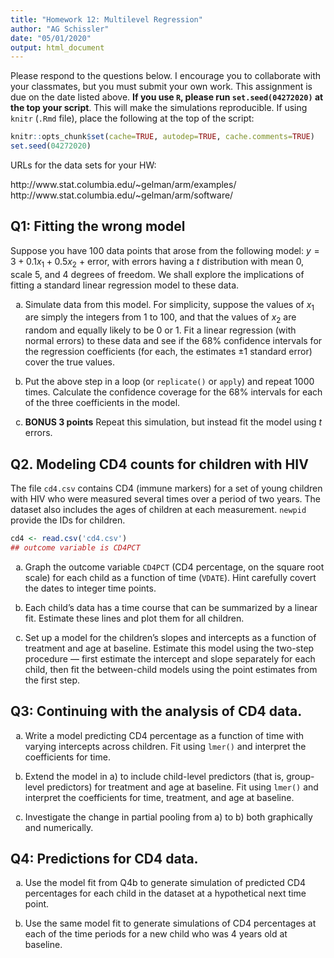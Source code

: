```yaml
---
title: "Homework 12: Multilevel Regression"
author: "AG Schissler"
date: "05/01/2020"
output: html_document
---
```


Please respond to the questions below. I encourage you to collaborate with your classmates, but you must submit your own work. This assignment is due on the date listed above. **If you use `R`, please run `set.seed(04272020)` at the top your script**. This will make the simulations reproducible. If using `knitr` (`.Rmd` file), place the following at the top of the script:

```r
knitr::opts_chunk$set(cache=TRUE, autodep=TRUE, cache.comments=TRUE)
set.seed(04272020)
```

URLs for the data sets for your HW:

http://www.stat.columbia.edu/~gelman/arm/examples/
http://www.stat.columbia.edu/~gelman/arm/software/

## Q1: Fitting the wrong model

Suppose you have 100 data points that arose from the following model: $y = 3 + 0.1x_1 +0.5x_2$ + error, with errors having a $t$ distribution with mean 0, scale 5, and 4 degrees of freedom. We shall explore the implications of fitting a standard linear regression model to these data.

a) Simulate data from this model. For simplicity, suppose the values of $x_1$ are simply the integers from 1 to 100, and that the values of $x_2$ are random and equally likely to be 0 or 1. Fit a linear regression (with normal errors) to these data and see if the 68% confidence intervals for the regression coefficients (for each, the estimates $\pm 1$ standard error) cover the true values.

b) Put the above step in a loop (or `replicate()` or `apply`) and repeat 1000 times. Calculate the confidence coverage for the 68% intervals for each of the three coefficients in the model.

c) **BONUS 3 points** Repeat this simulation, but instead fit the model using $t$ errors.

## Q2. Modeling CD4 counts for children with HIV

The file `cd4.csv` contains CD4 (immune markers) for a set of young children with HIV who were measured several times over a period of two years. The dataset also includes the ages of children at each measurement. `newpid` provide the IDs for children.

```r
cd4 <- read.csv('cd4.csv')
## outcome variable is CD4PCT
```

a) Graph the outcome variable `CD4PCT` (CD4 percentage, on the square root scale) for each child as a function of time (`VDATE`). Hint carefully covert the dates to integer time points.

b) Each child's data has a time course that can be summarized by a linear fit. Estimate these lines and plot them for all children.

c) Set up a model for the children's slopes and intercepts as a function of treatment and age at baseline. Estimate this model using the two-step procedure --- first estimate the intercept and slope separately for each child, then fit the between-child models using the point estimates from the first step.

## Q3: Continuing with the analysis of CD4 data.

a) Write a model predicting CD4 percentage as a function of time with varying intercepts across children. Fit using `lmer()` and interpret the coefficients for time.

b) Extend the model in a) to include child-level predictors (that is, group-level predictors) for treatment and age at baseline. Fit using `lmer()` and interpret the coefficients for time, treatment, and age at baseline.

c) Investigate the change in partial pooling from a) to b) both graphically and numerically.

## Q4: Predictions for CD4 data.

a) Use the model fit from Q4b to generate simulation of predicted CD4 percentages for each child in the dataset at a hypothetical next time point.

b) Use the same model fit to generate simulations of CD4 percentages at each of the time periods for a new child who was 4 years old at baseline.

